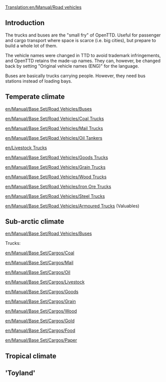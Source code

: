 [[Translation:en/Manual/Road vehicles]]
==Introduction==
The trucks and buses are the "small fry" of OpenTTD. Useful for passenger and cargo transport where space is scarce (i.e. big cities), but prepare to build a whole lot of them.

The vehicle names were changed in TTD to avoid trademark infringements, and OpenTTD retains the made-up names. They can, however, be changed back by setting "Original vehicle names (ENG)" for the language.

Buses are basically trucks carrying people. However, they need bus stations instead of loading bays.

==Temperate climate==

[[en/Manual/Base Set/Road Vehicles/Buses]]



[[en/Manual/Base Set/Road Vehicles/Coal Trucks]]

[[en/Manual/Base Set/Road Vehicles/Mail Trucks]]

[[en/Manual/Base Set/Road Vehicles/Oil Tankers]]

[[en/Livestock Trucks]]

[[en/Manual/Base Set/Road Vehicles/Goods Trucks]]

[[en/Manual/Base Set/Road Vehicles/Grain Trucks]]

[[en/Manual/Base Set/Road Vehicles/Wood Trucks]]

[[en/Manual/Base Set/Road Vehicles/Iron Ore Trucks]]

[[en/Manual/Base Set/Road Vehicles/Steel Trucks]]

[[en/Manual/Base Set/Road Vehicles/Armoured Trucks]] (Valuables)

==Sub-arctic climate==

[[en/Manual/Base Set/Road Vehicles/Buses]]



Trucks:

[[en/Manual/Base Set/Cargos/Coal]]

[[en/Manual/Base Set/Cargos/Mail]]

[[en/Manual/Base Set/Cargos/Oil]]

[[en/Manual/Base Set/Cargos/Livestock]]

[[en/Manual/Base Set/Cargos/Goods]]

[[en/Manual/Base Set/Cargos/Grain]]

[[en/Manual/Base Set/Cargos/Wood]]

[[en/Manual/Base Set/Cargos/Gold]]

[[en/Manual/Base Set/Cargos/Food]]

[[en/Manual/Base Set/Cargos/Paper]]

==Tropical climate==

=='Toyland'==